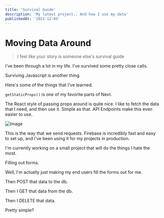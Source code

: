 ```yaml
---
title: 'Survival Guide'
description: 'My latest project.. And how I use my data'
publishedAt: '2022-12-05'
---
```


# Moving Data Around

> I feel like your story is someone else's survival guide

I've been through a lot in my life. I've survived some pretty close calls.

Surviving Javascript is another thing.

Here's some of the things that I've learned.

`getStaticProps()` is one of my favorite parts of Next.

The React style of passing props around is quite nice. I like to fetch the data that I need, and then use it. Simple as that. API Endpoints make this even easier to use.

<img src="/screen-api-12-5.png" alt="Image" width={900} height={900} />

This is the way that we send requests. Firebase is incredibly fast and easy to set up, and I've been using it for my projects in production.

I'm currently working on a small project that will do the things I hate the most.

Filling out forms.

Well, I'm actually just making my end users fill the forms out for me.

Then POST that data to the db.

Then I GET that data from the db.

Then I DELETE that data.

Pretty simple?
